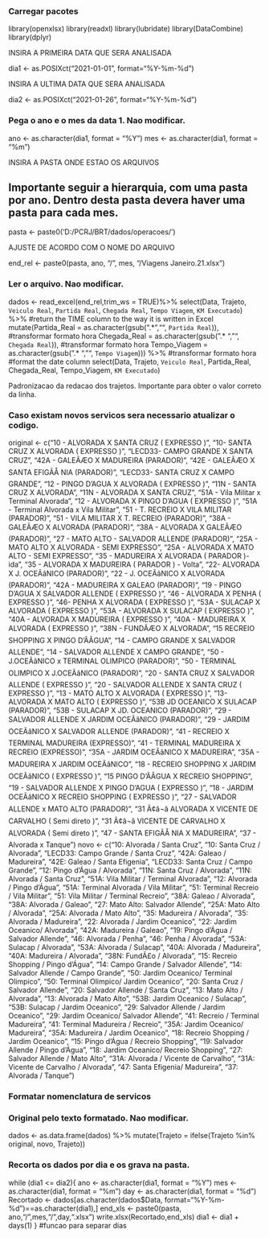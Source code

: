 ### Carregar pacotes

library(openxlsx)
library(readxl)
library(lubridate)
library(DataCombine)
library(dplyr)

########### INSIRA A PRIMEIRA DATA QUE SERA ANALISADA

dia1 <- as.POSIXct("2021-01-01", format="%Y-%m-%d")

########### INSIRA A ULTIMA DATA QUE SERA ANALISADA

dia2 <- as.POSIXct("2021-01-26", format="%Y-%m-%d")



### Pega o ano e o mes da data 1. Nao modificar.

ano <- as.character(dia1, format = "%Y")
mes <- as.character(dia1, format = "%m")

########### INSIRA A PASTA ONDE ESTAO OS ARQUIVOS
## Importante seguir a hierarquia, com uma pasta por ano. Dentro desta pasta devera haver uma pasta para cada mes.

pasta <- paste0('D:/PCRJ/BRT/dados/operacoes/')

########### AJUSTE DE ACORDO COM O NOME DO ARQUIVO

end_rel <- paste0(pasta, ano, "/", mes, "/Viagens Janeiro.21.xlsx")

### Ler o arquivo. Nao modificar.

dados <- read_excel(end_rel,trim_ws = TRUE)%>%
  select(Data, Trajeto, `Veiculo Real`, `Partida Real`, `Chegada Real`, `Tempo Viagem`, `KM Executado`) %>%
  #return the TIME column to the way it is written in Excel
  mutate(Partida_Real = as.character(gsub(".* ","", `Partida Real`)), #transformar formato hora
         Chegada_Real = as.character(gsub(".* ","", `Chegada Real`)), #transformar formato hora
         Tempo_Viagem = as.character(gsub(".* ","", `Tempo Viagem`))) %>% #transformar formato hora
  #format the date column
  select(Data, Trajeto, `Veiculo Real`, Partida_Real, Chegada_Real, Tempo_Viagem, `KM Executado`)

########### Padronizacao da redacao dos trajetos. Importante para obter o valor correto da linha.
### Caso existam novos servicos sera necessario atualizar o codigo.

original <- c("10 - ALVORADA X SANTA CRUZ ( EXPRESSO )", "10- SANTA CRUZ X ALVORADA ( EXPRESSO )", "LECD33- CAMPO GRANDE X SANTA CRUZ", "42A - GALEÃÆO X MADUREIRA (PARADOR)", "42E - GALEÃÆO X SANTA EFIGÃÅ NIA (PARADOR)", "LECD33- SANTA CRUZ X CAMPO GRANDE", "12 - PINGO D'AGUA X ALVORADA ( EXPRESSO )", "11N - SANTA CRUZ X ALVORADA", "11N - ALVORADA X SANTA CRUZ", "51A - Vila Militar x Terminal Alvorada", "12 - ALVORADA X PINGO D'AGUA ( EXPRESSO )", "51A -  Terminal Alvorada x Vila Militar", "51 - T. RECREIO X VILA MILITAR (PARADOR)", "51 - VILA MILITAR X T. RECREIO (PARADOR)", "38A - GALEÃÆO X ALVORADA (PARADOR)", "38A - ALVORADA X GALEÃÆO (PARADOR)", "27 - MATO ALTO - SALVADOR ALLENDE (PARADOR)", "25A -  MATO ALTO X  ALVORADA -  SEMI EXPRESSO", "25A -  ALVORADA X MATO ALTO -  SEMI EXPRESSO", "35 - MADUREIRA X ALVORADA ( PARADOR )- ida", "35 - ALVORADA  X  MADUREIRA ( PARADOR ) - Volta", "22- ALVORADA X J. OCEÃâNICO (PARADOR)", "22 - J. OCEÃâNICO X ALVORADA (PARADOR)", "42A - MADUREIRA X GALEAO (PARADOR)", "19 - PINGO D'AGUA X SALVADOR ALLENDE ( EXPRESSO )", "46 - ALVORADA X PENHA ( EXPRESSO )", "46- PENHA X ALVORADA ( EXPRESSO )", "53A - SULACAP X ALVORADA ( EXPRESSO )", "53A - ALVORADA X SULACAP ( EXPRESSO )", "40A - ALVORADA X MADUREIRA ( EXPRESSO )", "40A - MADUREIRA X ALVORADA ( EXPRESSO )", "38N - FUNDÃÆO X ALVORADA", "15 RECREIO SHOPPING X PINGO D'ÃÂGUA", "14 - CAMPO GRANDE X SALVADOR ALLENDE", "14 - SALVADOR ALLENDE X CAMPO GRANDE", "50 - J.OCEÃâNICO x TERMINAL OLIMPICO (PARADOR)", "50 - TERMINAL OLIMPICO X J.OCEÃâNICO (PARADOR)", "20 - SANTA CRUZ X SALVADOR ALLENDE ( EXPRESSO )", "20 - SALVADOR ALLENDE X SANTA CRUZ ( EXPRESSO )", "13 - MATO ALTO X ALVORADA ( EXPRESSO )", "13- ALVORADA X  MATO ALTO ( EXPRESSO )", "53B JD OCEANICO X SULACAP (PARADOR)", "53B - SULACAP X JD. OCEANICO (PARADOR)", "29 - SALVADOR ALLENDE X  JARDIM OCEÃâNICO (PARADOR)", "29 -  JARDIM OCEÃâNICO X SALVADOR ALLENDE (PARADOR)", "41 - RECREIO X TERMINAL MADUREIRA (EXPRESSO)", "41 - TERMINAL MADUREIRA X RECREIO (EXPRESSO)", "35A -  JARDIM OCEÃâNICO X MADUREIRA", "35A - MADUREIRA X JARDIM OCEÃâNICO", "18 - RECREIO SHOPPING X JARDIM OCEÃâNICO ( EXPRESSO )", "15 PINGO D'ÃÂGUA X RECREIO SHOPPING", "19 - SALVADOR ALLENDE X PINGO D'AGUA ( EXPRESSO )", "18 - JARDIM OCEÃâNICO X RECREIO SHOPPING ( EXPRESSO )", "27 - SALVADOR ALLENDE x MATO ALTO (PARADOR)", "31 Ã¢â¬â ALVORADA X VICENTE DE CARVALHO ( Semi direto )", "31 Ã¢â¬â VICENTE DE CARVALHO X ALVORADA ( Semi direto )", "47 -  SANTA EFIGÃÅ NIA X MADUREIRA", "37 - Alvorada x Tanque")
novo <- c("10: Alvorada / Santa Cruz", "10: Santa Cruz / Alvorada", "LECD33: Campo Grande / Santa Cruz", "42A: Galeao / Madureira", "42E: Galeao / Santa Efigenia", "LECD33: Santa Cruz / Campo Grande", "12: Pingo d'Água / Alvorada", "11N: Santa Cruz / Alvorada", "11N: Alvorada / Santa Cruz", "51A: Vila Militar / Terminal Alvorada", "12: Alvorada / Pingo d'Água", "51A:  Terminal Alvorada / Vila Militar", "51: Terminal Recreio / Vila Militar", "51: Vila Militar / Terminal Recreio", "38A: Galeao / Alvorada", "38A: Alvorada / Galeao", "27: Mato Alto: Salvador Allende", "25A:  Mato Alto /  Alvorada", "25A:  Alvorada / Mato Alto", "35: Madureira / Alvorada", "35: Alvorada  /  Madureira", "22: Alvorada / Jardim Oceanico", "22: Jardim Oceanico/ Alvorada", "42A: Madureira / Galeao", "19: Pingo d'Água / Salvador Allende", "46: Alvorada / Penha", "46: Penha / Alvorada", "53A: Sulacap / Alvorada", "53A: Alvorada / Sulacap", "40A: Alvorada / Madureira", "40A: Madureira / Alvorada", "38N: FundÃ£o / Alvorada", "15: Recreio Shopping / Pingo d'Água", "14: Campo Grande / Salvador Allende", "14: Salvador Allende / Campo Grande", "50: Jardim Oceanico/ Terminal Olimpico", "50: Terminal Olimpico/ Jardim Oceanico", "20: Santa Cruz / Salvador Allende", "20: Salvador Allende / Santa Cruz", "13: Mato Alto / Alvorada", "13: Alvorada /  Mato Alto", "53B: Jardim Oceanico / Sulacap", "53B: Sulacap / Jardim Oceanico", "29: Salvador Allende /  Jardim Oceanico", "29:  Jardim Oceanico/ Salvador Allende", "41: Recreio / Terminal Madureira", "41: Terminal Madureira / Recreio", "35A:  Jardim Oceanico/ Madureira", "35A: Madureira / Jardim Oceanico", "18: Recreio Shopping / Jardim Oceanico", "15: Pingo d'Água / Recreio Shopping", "19: Salvador Allende / Pingo d'Água", "18: Jardim Oceanico/ Recreio Shopping", "27: Salvador Allende / Mato Alto", "31A: Alvorada / Vicente de Carvalho", "31A: Vicente de Carvalho / Alvorada", "47:  Santa Efigenia/ Madureira", "37: Alvorada / Tanque")

### Formatar nomenclatura de servicos
### Original pelo texto formatado. Nao modificar.
dados <- as.data.frame(dados) %>%
  mutate(Trajeto = ifelse(Trajeto %in% original, novo, Trajeto))


### Recorta os dados por dia e os grava na pasta.

while (dia1 <= dia2){
  ano <- as.character(dia1, format = "%Y")
  mes <- as.character(dia1, format = "%m")
  day <- as.character(dia1, format = "%d")
  Recortado <- dados[as.character(dados$Data, format="%Y-%m-%d")==as.character(dia1),]
  end_xls <- paste0(pasta, ano,"/",mes,"/",day,".xlsx")
  write.xlsx(Recortado,end_xls) 
  dia1 <- dia1 + days(1)
} #funcao para separar dias
